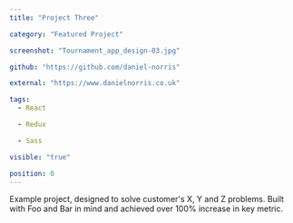 ```yaml
---
title: "Project Three"

category: "Featured Project"

screenshot: "Tournament_app_design-03.jpg"

github: "https://github.com/daniel-norris"

external: "https://www.danielnorris.co.uk"

tags:
  - React

  - Redux

  - Sass

visible: "true"

position: 0
---
```


Example project, designed to solve customer's X, Y and Z problems. Built with Foo and Bar in mind and achieved over 100% increase in key metric.
